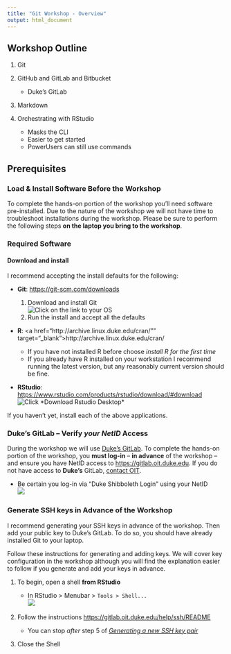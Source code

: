 ```yaml
---
title: "Git Workshop - Overview"
output: html_document
---
```


## Workshop Outline

1. Git
1. GitHub and GitLab and Bitbucket

    - Duke's GitLab  
    
1. Markdown  
1. Orchestrating with RStudio

	- Masks the CLI
	- Easier to get started
	- PowerUsers can still use commands
	
## Prerequisites

### Load & Install Software **Before the Workshop**

To complete the hands-on portion of the workshop you'll need software pre-installed.  Due to the nature of the workshop we will not have time to troubleshoot installations during the workshop.  Please be sure to perform the following steps **on the laptop you bring to the workshop**.  

### Required Software

#### Download and install  

I recommend accepting the install defaults for the following:

- **Git**: <a href="https://git-scm.com/downloads" target="_blank">https://git-scm.com/downloads</a>

    1. Download and install Git <br> ![](images/git_os.png "Click on the link to your OS") 
    1. Run the install and accept all the defaults
    
- **R**: <a href="http://archive.linux.duke.edu/cran/"" target="_blank">http://archive.linux.duke.edu/cran/</a>

    - If you have not installed R before choose *install R for the first time*
    - If you already have R installed on your workstation I recommend running the latest version, but any reasonably current version should be fine.
    
- **RStudio**: <a href="https://www.rstudio.com/products/rstudio/download/#download" target="_blank">https://www.rstudio.com/products/rstudio/download/#download</a> <br>  ![](images/rstudio_download.png "Click *Download Rstudio Desktop*")
    

If you haven't yet, install each of the above applications.  


### **Duke's** GitLab -- Verify *your NetID* Access

During the workshop we will use <a href="https://gitlab.oit.duke.edu" target="_blank">Duke's GitLab</a>.  To complete the hands-on portion of the workshop, you **must log-in** -- **in advance** of the workshop -- and ensure you have NetID access to <a href="https://gitlab.oit.duke.edu" target="_blank"> https://gitlab.oit.duke.edu</a>.  If you do not have access to **Duke's** GitLab, [contact OIT](https://oit.duke.edu/help).

- Be certain you log-in via "Duke Shibboleth Login" using your NetID <br> ![](images/gitlab_shib_login.png)  

### Generate SSH keys in Advance of the Workshop

I recommend generating your SSH keys in advance of the workshop.  Then add your public key to Duke's GitLab.  To do so, you should have already installed Git to your laptop.  

Follow these instructions for generating and adding keys.  We will cover key configuration in the workshop although you will find the explanation easier to follow if you generate and add your keys in advance.

1. To begin, open a shell **from RStudio**

    - In RStudio > Menubar > `Tools > Shell...` <br> ![](images/shell.png)
    
1. Follow the instructions <a href="https://gitlab.oit.duke.edu/help/ssh/README" target="_blank">https://gitlab.oit.duke.edu/help/ssh/README</a>

    - You can stop *after* step 5 of *[Generating a new SSH key pair](https://gitlab.oit.duke.edu/help/ssh/README#generating-a-new-ssh-key-pair)*
1. Close the Shell
